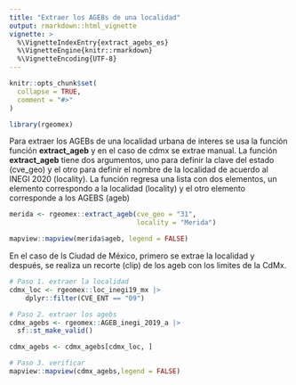 ```yaml
---
title: "Extraer los AGEBs de una localidad"
output: rmarkdown::html_vignette
vignette: >
  %\VignetteIndexEntry{extract_agebs_es}
  %\VignetteEngine{knitr::rmarkdown}
  %\VignetteEncoding{UTF-8}
---
```


```r
knitr::opts_chunk$set(
  collapse = TRUE,
  comment = "#>"
)
```

```r
library(rgeomex)
```

Para extraer los AGEBs de una localidad urbana de interes se usa la función función **extract_ageb** y en el caso de cdmx se extrae manual. La función **extract_ageb** tiene dos argumentos, uno para definir la clave del estado (cve_geo) y el otro para definir el nombre de la localidad de acuerdo al INEGI 2020 (locality). La función regresa una lista con dos elementos, un elemento correspondo a la localidad (locality) y el otro elemento corresponde a los AGEBS (ageb)

```r
merida <- rgeomex::extract_ageb(cve_geo = "31",
                                locality = "Merida")

mapview::mapview(merida$ageb, legend = FALSE)
```

En el caso de ls Ciudad de México, primero se extrae la localidad y después, se realiza un recorte (clip) de los ageb con los limites de la CdMx.

```r
# Paso 1. extraer la localidad 
cdmx_loc <- rgeomex::loc_inegi19_mx |>
    dplyr::filter(CVE_ENT == "09") 

# Paso 2. extraer los agebs 
cdmx_agebs <- rgeomex::AGEB_inegi_2019_a |>
  sf::st_make_valid()

cdmx_agebs <- cdmx_agebs[cdmx_loc, ]

# Paso 3. verificar 
mapview::mapview(cdmx_agebs,legend = FALSE)
```





